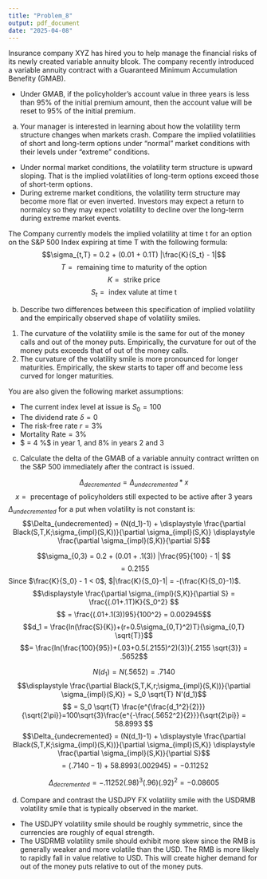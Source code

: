 ```yaml
---
title: "Problem_8"
output: pdf_document
date: "2025-04-08"
---
```


Insurance company XYZ has hired you to help manage the financial risks of its newly created variable annuity blcok. The company recently introduced a variable annuity contract with a Guaranteed Minimum Accumulation Benefity (GMAB).  

* Under GMAB, if the policyholder's account value in three years is less than 95% of the initial premium amount, then the account value will be reset to 95% of the initial premium.  

(a) Your manager is interested in learning about how the volatility term structure changes when markets crash. Compare the implied volatilities of short and long-term options under "normal" market conditions with their levels under "extreme" conditions. 

* Under normal market conditions, the volatility term structure is upward sloping. That is the implied volatilities of long-term options exceed those of short-term options.  
* During extreme market conditions, the volatility term structure may become more flat or even inverted. Investors may expect a return to normalcy so they may expect volatility to decline over the long-term during extreme market events.  

The Company currently models the implied volatility at time t for an option on the S&P 500 Index expiring at time T with the following formula: 
$$\sigma_{t,T} = 0.2 + (0.01 + 0.1T) |\frac{K}{S_t} - 1|$$
$$T = \mbox{ remaining time to maturity of the option }$$
$$K = \mbox{ strike price}$$
$$S_t = \mbox{ index valute at time t }$$

(b) Describe two differences between this specification of implied volatility and the empirically observed shape of volatility smiles. 
1. The curvature of the volatility smile is the same for out of the money calls and out of the money puts. Empirically, the curvature for out of the money puts exceeds that of out of the money calls. 
2. The curvature of the volatility smile is more pronounced for longer maturities. Empirically, the skew starts to taper off and become less curved for longer maturities.  

You are also given the following market assumptions:  

* The current index level at issue is $S_0 = 100$   
* The dividend rate $\delta = 0%$  
* The risk-free rate $r= 3 \%$  
* $\mbox{ Mortality Rate} = 3 \%$  
* $ \mbox{ Lapse Rate} = 4 \%$ in year 1, and 8% in years 2 and 3  

(c) Calculate the delta of the GMAB of a variable annuity contract written on the S&P 500 immediately after the contract is issued. 

$$\Delta_{decremented} = \Delta_{undecremented} * x$$
$$ x = \mbox{ precentage of policyholders still expected to be active after 3 years}$$
$\Delta_{undecremented}$ for a put when volatility is not constant is:
$$\Delta_{undecremented} = (N(d_1)-1) + \displaystyle \frac{\partial Black(S,T,K;\sigma_{impl}(S,K))}{\partial \sigma_{impl}(S,K)} \displaystyle \frac{\partial \sigma_{impl}(S,K)}{\partial S}$$

$$\sigma_{0,3} = 0.2 + (0.01 + .1(3)) |\frac{95}{100} - 1| $$
$$ = 0.2155$$
Since $\frac{K}{S_0} - 1 < 0$, $|\frac{K}{S_0}-1| = -(\frac{K}{S_0}-1)$.
$$\displaystyle \frac{\partial \sigma_{impl}(S,K)}{\partial S} = \frac{(.01+.1T)K}{S_0^2} $$
$$ = \frac{(.01+.1(3))95}{100^2} = 0.002945$$
$$d_1 = \frac{ln(\frac{S}{K})+(r+0.5\sigma_{0,T}^2)T}{\sigma_{0,T} \sqrt{T}}$$
$$= \frac{ln(\frac{100}{95})+(.03+0.5(.2155)^2)(3)}{.2155 \sqrt{3}} = .5652$$

$$N(d_1) = N(.5652) = .7140$$
$$\displaystyle \frac{\partial Black(S,T,K,r;\sigma_{impl}(S,K))}{\partial \sigma_{impl}(S,K)} = S_0 \sqrt{T} N'(d_1)$$
$$ = S_0 \sqrt{T} \frac{e^{\frac{d_1^2}{2}}}{\sqrt{2\pi}}=100\sqrt{3}\frac{e^{-\frac{.5652^2}{2}}}{\sqrt{2\pi}} = 58.8993 $$
$$\Delta_{undecremented} = (N(d_1)-1) + \displaystyle \frac{\partial Black(S,T,K;\sigma_{impl}(S,K))}{\partial \sigma_{impl}(S,K)} \displaystyle \frac{\partial \sigma_{impl}(S,K)}{\partial S}$$
$$ = (.7140 - 1) + 58.8993(.002945) = -0.11252$$

$$\Delta_{decremented} = -.11252(.98)^3(.96)(.92)^2 =-0.08605$$

(d) Compare and contrast the USDJPY FX volatility smile with the USDRMB volatility smile that is typically observed in the market.  
* The USDJPY volatility smile should be roughly symmetric, since the currencies are roughly of equal strength. 
* The USDRMB volatility smile should exhibit more skew since the RMB is generally weaker and more volatile than the USD. The RMB is more likely to rapidly fall in value relative to USD. This will create higher demand for out of the money puts relative to out of the money puts. 



